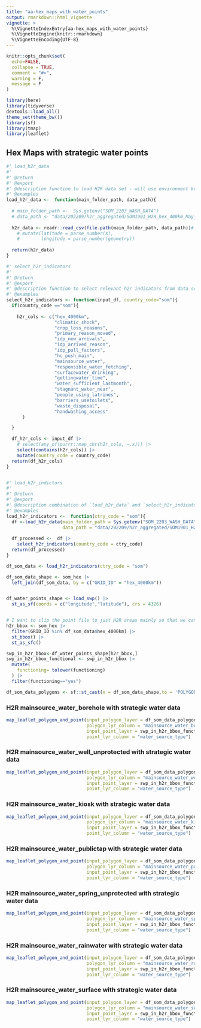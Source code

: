 ```yaml
---
title: "aa-hex_maps_with_water_points"
output: rmarkdown::html_vignette
vignette: >
  %\VignetteIndexEntry{aa-hex_maps_with_water_points}
  %\VignetteEngine{knitr::rmarkdown}
  %\VignetteEncoding{UTF-8}
---
```


```r
knitr::opts_chunk$set(
  echo=FALSE,
  collapse = TRUE,
  comment = "#>",
  warning = F, 
  message = F
)
```

```r
library(here)
library(tidyverse)
devtools::load_all()
theme_set(theme_bw())
library(sf)
library(tmap)
library(leaflet)
```

## Hex Maps with strategic water points

```r

#' load_h2r_data
#'
#' @return
#' @export
#' @description function to load H2R data set - will use environment key to specify base data directory
#' @examples
load_h2r_data <-  function(main_folder_path, data_path){
  
  # main_folder_path <-  Sys.getenv("SOM_2203_WASH_DATA")
  # data_path <- "data/202209/h2r_aggregated/SOM1901_H2R_hex_400km_May_2022.csv"
  
  h2r_data <- readr::read_csv(file.path(main_folder_path, data_path))# |> 
    # mutate(latitude = parse_number(X),
    #        longitude = parse_number(geometry))
  
  return(h2r_data)
}

#' select_h2r_indicators
#'
#' @return
#' @export
#' @description function to select relevant h2r indicators from data set
#' @examples
select_h2r_indicators <- function(input_df, country_code="som"){
  if(country_code =="som"){
    
    h2r_cols <- c("hex_4000km",
                  "climatic_shock",
                  "crop_loss_reasons",
                  "primary_reason_moved",
                  "idp_new_arrivals",
                  "idp_arrived_reason",
                  "idp_pull_factors",
                  "hc_push_main",
                  "mainsource_water",
                  "responsible_water_fetching",
                  "surfacewater_drinking",
                  "gettingwater_time",
                  "water_sufficient_lastmonth",
                  "stagnant_water_near",
                  "people_using_latrines",
                  "barriers_usetoilets",
                  "waste_disposal",
                  "handwashing_access"
      )

  }

  df_h2r_cols <- input_df |>
    # select(any_of(purrr::map_chr(h2r_cols, ~.x))) |>
    select(contains(h2r_cols)) |>
    mutate(country_code = country_code)
  return(df_h2r_cols)
}


#' load_h2r_indictors
#'
#' @return
#' @export
#' @description combination of `load_h2r_data` and `select_h2r_indicators` to quicky load only data with only relelvant indicators
#' @examples
load_h2r_indicators <-  function(ctry_code = "som"){
  df <-load_h2r_data(main_folder_path = Sys.getenv("SOM_2203_WASH_DATA"), 
                     data_path = "data/202209/h2r_aggregated/SOM1901_H2R_hex_400km_May_2022.csv")
  
  df_processed <-  df |> 
    select_h2r_indicators(country_code = ctry_code)
  return(df_processed)  
}

```


```r

df_som_data <- load_h2r_indicators(ctry_code = "som")

df_som_data_shape <- som_hex |> 
  left_join(df_som_data, by = c("GRID_ID" = "hex_4000km"))


df_water_points_shape <- load_swp() |> 
  st_as_sf(coords = c("longitude","latitude"), crs = 4326)


# I want to clip the point file to just H2R areas mainly so that we can use the {leaflet} label functionality which doesn't work in {leafgl}
h2r_bbox <- som_hex |> 
  filter(GRID_ID %in% df_som_data$hex_4000km) |> 
  st_bbox() |> 
  st_as_sfc()

swp_in_h2r_bbox<-df_water_points_shape[h2r_bbox,]
swp_in_h2r_bbox_functional <- swp_in_h2r_bbox |> 
  mutate(
    functioning= tolower(functioning)
  ) |> 
  filter(functioning=="yes")

df_som_data_polygons <- sf::st_cast(x = df_som_data_shape,to = 'POLYGON')[h2r_bbox,]

```

### H2R mainsource_water_borehole with strategic water data

```r

map_leaflet_polygon_and_point(input_polygon_layer = df_som_data_polygons,
                              polygon_lyr_column = "mainsource_water_borehole",
                              input_point_layer = swp_in_h2r_bbox_functional,
                              point_lyr_column = "water_source_type")

```

### H2R mainsource_water_well_unprotected with strategic water data

```r

map_leaflet_polygon_and_point(input_polygon_layer = df_som_data_polygons,
                              polygon_lyr_column = "mainsource_water_well_unprotected",
                              input_point_layer = swp_in_h2r_bbox_functional,
                              point_lyr_column = "water_source_type")

```

### H2R mainsource_water_kiosk with strategic water data

```r

map_leaflet_polygon_and_point(input_polygon_layer = df_som_data_polygons,
                              polygon_lyr_column = "mainsource_water_kiosk",
                              input_point_layer = swp_in_h2r_bbox_functional,
                              point_lyr_column = "water_source_type")
```

### H2R mainsource_water_publictap with strategic water data

```r

map_leaflet_polygon_and_point(input_polygon_layer = df_som_data_polygons,
                              polygon_lyr_column = "mainsource_water_publictap",
                              input_point_layer = swp_in_h2r_bbox_functional,
                              point_lyr_column = "water_source_type")
```

### H2R mainsource_water_spring_unprotected with strategic water data

```r

map_leaflet_polygon_and_point(input_polygon_layer = df_som_data_polygons,
                              polygon_lyr_column = "mainsource_water_spring_unprotected",
                              input_point_layer = swp_in_h2r_bbox_functional,
                              point_lyr_column = "water_source_type")
```

### H2R mainsource_water_rainwater with strategic water data

```r

map_leaflet_polygon_and_point(input_polygon_layer = df_som_data_polygons,
                              polygon_lyr_column = "mainsource_water_rainwater",
                              input_point_layer = swp_in_h2r_bbox_functional,
                              point_lyr_column = "water_source_type")
```

### H2R mainsource_water_surface with strategic water data

```r

map_leaflet_polygon_and_point(input_polygon_layer = df_som_data_polygons,
                              polygon_lyr_column = "mainsource_water_surface",
                              input_point_layer = swp_in_h2r_bbox_functional,
                              point_lyr_column = "water_source_type")
```
